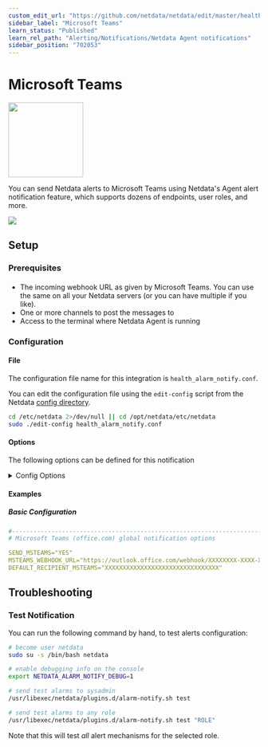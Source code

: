 ```yaml
---
custom_edit_url: "https://github.com/netdata/netdata/edit/master/health/notifications/msteams/README.md"
sidebar_label: "Microsoft Teams"
learn_status: "Published"
learn_rel_path: "Alerting/Notifications/Netdata Agent notifications"
sidebar_position: "702053"
---
```



# Microsoft Teams


<img src="https://netdata.cloud/img/msteams.svg" width="150"/>


You can send Netdata alerts to Microsoft Teams using Netdata's Agent alert notification feature, which supports dozens of endpoints, user roles, and more.



<img src="https://img.shields.io/badge/maintained%20by-Netdata-%2300ab44" />

## Setup

### Prerequisites

#### 

- The incoming webhook URL as given by Microsoft Teams. You can use the same on all your Netdata servers (or you can have multiple if you like).
- One or more channels to post the messages to
- Access to the terminal where Netdata Agent is running



### Configuration

#### File

The configuration file name for this integration is `health_alarm_notify.conf`.


You can edit the configuration file using the `edit-config` script from the
Netdata [config directory](/docs/configuring/configuration#the-netdata-config-directory).

```bash
cd /etc/netdata 2>/dev/null || cd /opt/netdata/etc/netdata
sudo ./edit-config health_alarm_notify.conf
```
#### Options

The following options can be defined for this notification

<details><summary>Config Options</summary>

| Name | Description | Default | Required |
|:----|:-----------|:-------|:--------:|
| SEND_MSTEAMS | Set `SEND_MSTEAMS` to YES | YES | True |
| MSTEAMS_WEBHOOK_URL | set `MSTEAMS_WEBHOOK_URL` to the incoming webhook URL as given by Microsoft Teams. |  | True |
| DEFAULT_RECIPIENT_MSTEAMS | Set `DEFAULT_RECIPIENT_MSTEAMS` to the encoded Microsoft Teams channel name you want the alert notifications to be sent to. |  | True |

##### DEFAULT_RECIPIENT_MSTEAMS

In Microsoft Teams the channel name is encoded in the URI after `/IncomingWebhook/`. You can define multiple channels like this: `CHANNEL1` `CHANNEL2`.

All roles will default to this variable if left unconfigured.

You can have different channels per role, by editing `DEFAULT_RECIPIENT_MSTEAMS` with the channel you want, in the following entries at the bottom of the same file:
```conf
role_recipients_msteams[sysadmin]="CHANNEL1"
role_recipients_msteams[domainadmin]="CHANNEL2"
role_recipients_msteams[dba]="databases CHANNEL3"
role_recipients_msteams[webmaster]="CHANNEL4"
role_recipients_msteams[proxyadmin]="CHANNEL5"
role_recipients_msteams[sitemgr]="CHANNEL6"
```


</details>

#### Examples

##### Basic Configuration



```yaml
#------------------------------------------------------------------------------
# Microsoft Teams (office.com) global notification options

SEND_MSTEAMS="YES"
MSTEAMS_WEBHOOK_URL="https://outlook.office.com/webhook/XXXXXXXX-XXXX-XXXX-XXXX-XXXXXXXXXXXX@XXXXXXXX-XXXX-XXXX-XXXX-XXXXXXXXXXXX/IncomingWebhook/CHANNEL/XXXXXXXX-XXXX-XXXX-XXXX-XXXXXXXXXXXX"
DEFAULT_RECIPIENT_MSTEAMS="XXXXXXXXXXXXXXXXXXXXXXXXXXXXXXXX"

```


## Troubleshooting

### Test Notification

You can run the following command by hand, to test alerts configuration:

```bash
# become user netdata
sudo su -s /bin/bash netdata

# enable debugging info on the console
export NETDATA_ALARM_NOTIFY_DEBUG=1

# send test alarms to sysadmin
/usr/libexec/netdata/plugins.d/alarm-notify.sh test

# send test alarms to any role
/usr/libexec/netdata/plugins.d/alarm-notify.sh test "ROLE"
```

Note that this will test _all_ alert mechanisms for the selected role.


